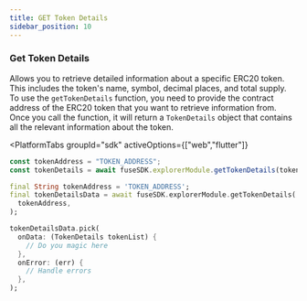 ```yaml
---
title: GET Token Details
sidebar_position: 10
---
```



### Get Token Details

Allows you to retrieve detailed information about a specific ERC20 token. This includes the token's name, symbol, decimal places, and total supply. To use the `getTokenDetails` function, you need to provide the contract address of the ERC20 token that you want to retrieve information from. Once you call the function, it will return a `TokenDetails` object that contains all the relevant information about the token.

<PlatformTabs
	groupId="sdk"
	activeOptions={["web","flutter"]}
>
<PlatformTabItem value="web">

```javascript
const tokenAddress = "TOKEN_ADDRESS";
const tokenDetails = await fuseSDK.explorerModule.getTokenDetails(tokenAddress);
```

</PlatformTabItem>

<PlatformTabItem value="flutter">

```dart
final String tokenAddress = 'TOKEN_ADDRESS';
final tokenDetailsData = await fuseSDK.explorerModule.getTokenDetails(
  tokenAddress,
);

tokenDetailsData.pick(
  onData: (TokenDetails tokenList) {
    // Do you magic here
  },
  onError: (err) {
    // Handle errors
  },
);
```

</PlatformTabItem>
</PlatformTabs>

